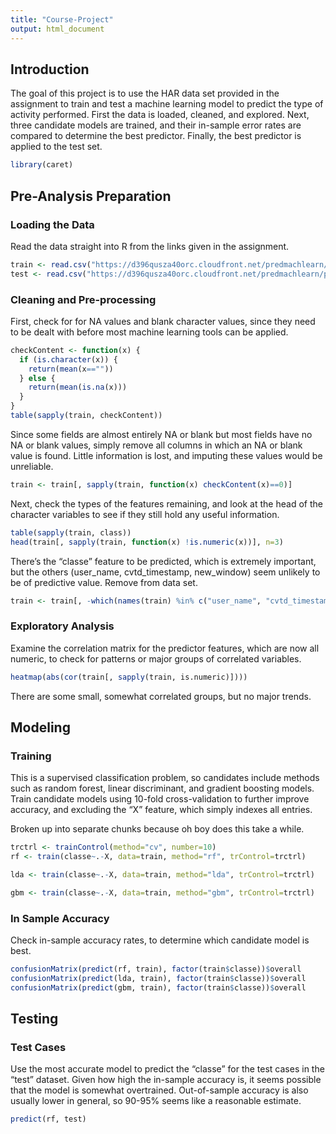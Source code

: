 ```yaml
---
title: "Course-Project"
output: html_document
---
```


## Introduction
The goal of this project is to use the HAR data set provided in the assignment 
to train and test a machine learning model to predict the type of activity 
performed. First the data is loaded, cleaned, and explored. Next, three 
candidate models are trained, and their in-sample error rates are compared to
determine the best predictor. Finally, the best predictor is applied to the
test set.

```r
library(caret)
```

## Pre-Analysis Preparation
### Loading the Data
Read the data straight into R from the links given in the assignment.

```r
train <- read.csv("https://d396qusza40orc.cloudfront.net/predmachlearn/pml-training.csv")
test <- read.csv("https://d396qusza40orc.cloudfront.net/predmachlearn/pml-testing.csv")
```

### Cleaning and Pre-processing
First, check for for NA values and blank character values, since they need to be
dealt with before most machine learning tools can be applied.

```r
checkContent <- function(x) {
  if (is.character(x)) {
    return(mean(x==""))
  } else {
    return(mean(is.na(x)))
  }
}
table(sapply(train, checkContent))
```

Since some fields are almost entirely NA or blank but most fields have no NA or
blank values, simply remove all columns in which an NA or blank value is found.
Little information is lost, and imputing these values would be unreliable.

```r
train <- train[, sapply(train, function(x) checkContent(x)==0)]
```

Next, check the types of the features remaining, and look at the head of the
character variables to see if they still hold any useful information.

```r
table(sapply(train, class))
head(train[, sapply(train, function(x) !is.numeric(x))], n=3)
```

There's the "classe" feature to be predicted, which is extremely important, but 
the others (user_name, cvtd_timestamp, new_window) seem unlikely to be of
predictive value. Remove from data set.

```r
train <- train[, -which(names(train) %in% c("user_name", "cvtd_timestamp", "new_window"))]
```

### Exploratory Analysis
Examine the correlation matrix for the predictor features, which are now all
numeric, to check for patterns or major groups of correlated variables.

```r
heatmap(abs(cor(train[, sapply(train, is.numeric)])))
```

There are some small, somewhat correlated groups, but no major trends.

## Modeling
### Training
This is a supervised classification problem, so candidates include methods such
as random forest, linear discriminant, and gradient boosting models. Train 
candidate models using 10-fold cross-validation to further improve accuracy, and
excluding the "X" feature, which simply indexes all entries.  

Broken up into separate chunks because oh boy does this take a while.

```r
trctrl <- trainControl(method="cv", number=10)
rf <- train(classe~.-X, data=train, method="rf", trControl=trctrl)
```
```r
lda <- train(classe~.-X, data=train, method="lda", trControl=trctrl)
```
```r
gbm <- train(classe~.-X, data=train, method="gbm", trControl=trctrl)
```

### In Sample Accuracy
Check in-sample accuracy rates, to determine which candidate model is best.

```r
confusionMatrix(predict(rf, train), factor(train$classe))$overall
confusionMatrix(predict(lda, train), factor(train$classe))$overall
confusionMatrix(predict(gbm, train), factor(train$classe))$overall
```

## Testing
### Test Cases
Use the most accurate model to predict the "classe" for the test cases in the 
"test" dataset. Given how high the in-sample accuracy is, it seems possible that
the model is somewhat overtrained. Out-of-sample accuracy is also usually lower
in general, so 90-95% seems like a reasonable estimate.

```r
predict(rf, test)
```